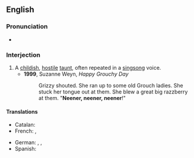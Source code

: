 ==English==

===Pronunciation===
* {{audio|en|en-us-neener.ogg|Audio (US)}}

===Interjection===
{{en-interj}}

# A [[childish]], [[hostile]] [[taunt]], often repeated in a [[singsong]] voice.
#* '''1999''', Suzanne Weyn, ''Happy Grouchy Day''
#*: Grizzy shouted. She ran up to some old Grouch ladies. She stuck her tongue out at them. She blew a great big razzberry at them. "'''Neener, neener, neener'''!"

====Translations====
{{trans-top|a hostile taunt}}
* Catalan: {{t|ca|elis elis}}
* French: {{t|fr|lalalalère}}, {{t+|fr|na}}
{{trans-mid}}
* German: {{t+|de|ätsch}}, {{t|de|ätsch-bätsch}}, {{t|de|ätschi-bätsch}}
* Spanish: {{t|es|lero lero}}
{{trans-bottom}}